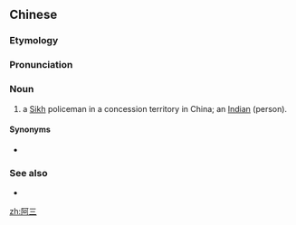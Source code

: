 ==Chinese==
{{zh-forms}}

===Etymology===
{{rfe|lang=zh}}

===Pronunciation===
{{zh-pron
|m=āsān
|cat=n
}}

===Noun===
{{zh-noun}}

# {{lb|zh|slang|pejorative}} a [[Sikh]] policeman in a concession territory in China; an [[Indian]] (person).

====Synonyms====
* {{l|zh|紅頭阿三}}

===See also===
* {{pedialite|阿三|lang=zh}}

[[zh:阿三]]